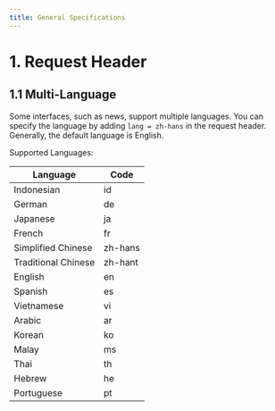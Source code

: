 ```yaml
---
title: General Specifications
---
```



# 1. Request Header

## 1.1 Multi-Language

Some interfaces, such as news, support multiple languages. You can specify the language by adding `lang = zh-hans` in the request header. Generally, the default language is English.

Supported Languages:

| Language        | Code      |
|-----------------|-----------|
| Indonesian      | id        |
| German          | de        |
| Japanese        | ja        |
| French          | fr        |
| Simplified Chinese| zh-hans   |
| Traditional Chinese | zh-hant   |
| English         | en        |
| Spanish         | es        |
| Vietnamese      | vi        |
| Arabic          | ar        |
| Korean          | ko        |
| Malay           | ms        |
| Thai            | th        |
| Hebrew          | he        |
| Portuguese      | pt        |